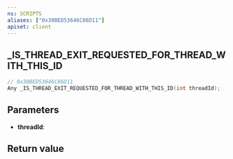 ```yaml
---
ns: SCRIPTS
aliases: ["0x30BED53646C86D11"]
apiset: client
---
```

## _IS_THREAD_EXIT_REQUESTED_FOR_THREAD_WITH_THIS_ID

```c
// 0x30BED53646C86D11
Any _IS_THREAD_EXIT_REQUESTED_FOR_THREAD_WITH_THIS_ID(int threadId);
```


## Parameters
* **threadId**:

## Return value
